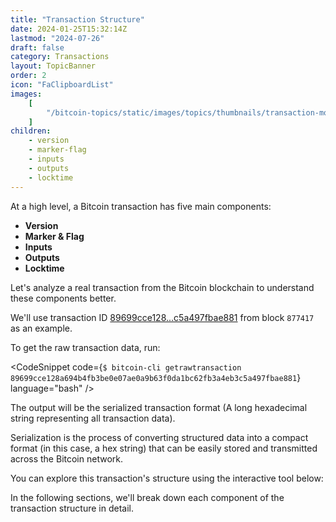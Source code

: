 ```yaml
---
title: "Transaction Structure"
date: 2024-01-25T15:32:14Z
lastmod: "2024-07-26"
draft: false
category: Transactions
layout: TopicBanner
order: 2
icon: "FaClipboardList"
images:
    [
        "/bitcoin-topics/static/images/topics/thumbnails/transaction-module/tx-component.webp"
    ]
children:
    - version
    - marker-flag
    - inputs
    - outputs
    - locktime
---
```


At a high level, a Bitcoin transaction has five main components:

-   **Version**
-   **Marker & Flag**
-   **Inputs**
-   **Outputs**
-   **Locktime**

Let's analyze a real transaction from the Bitcoin blockchain to understand these components better.

We'll use transaction ID [89699cce128...c5a497fbae881](https://mempool.space/tx/89699cce128a694b4fb3be0e07ae0a9b63f0da1bc62fb3a4eb3c5a497fbae881) from block `877417` as an example.

To get the raw transaction data, run:

<CodeSnippet
    code={`$ bitcoin-cli getrawtransaction 89699cce128a694b4fb3be0e07ae0a9b63f0da1bc62fb3a4eb3c5a497fbae881`}
    language="bash"
/>

The output will be the serialized transaction format (A long hexadecimal string representing all transaction data).

<CodeSnippet
    code="010000000114e68f759adcfe66c6aa77d38dc0816cbecf3e9e12d76794f3f9e34c9b1a6e5e000000006b483045022100b18dd5124cf2fcd31af3747a55ed941867f781c340007d9d86dae9e04fa8933f02200bdf817b2e6122ba97b8de40541728ead3988df7462241d6ce70e0f6788e126c012102cd3dfbe89ebca9ee2cfeb5d36234c7d33bce1c329f8a0a318271a48fb9d259d2ffffffff0132aa3200000000002251205805e61a8cc830846e039fa137e791c65b489c9083d14d05a26caebb10d9bf7600000000"
    language="text"
    showLineNumbers={false}
/>
<ExpandableAlert title="What is Serialization?" type="info" expandable={false}>
    Serialization is the process of converting structured data into a compact
    format (in this case, a hex string) that can be easily stored and
    transmitted across the Bitcoin network.
</ExpandableAlert>

You can explore this transaction's structure using the interactive tool below:

<TransactionCreation />

In the following sections, we'll break down each component of the transaction structure in detail.
